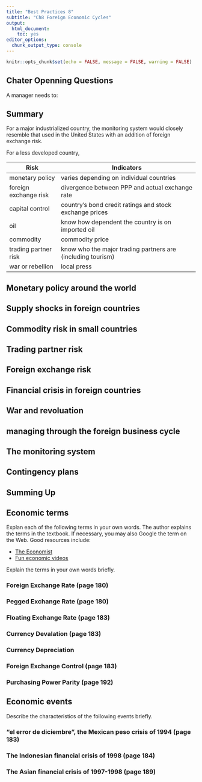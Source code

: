 ```yaml
---
title: "Best Practices 8"
subtitle: "Ch8 Foreign Economic Cycles"
output: 
  html_document: 
    toc: yes
editor_options: 
  chunk_output_type: console
---
```


```r
knitr::opts_chunk$set(echo = FALSE, message = FALSE, warning = FALSE)

```

## Chater Openning Questions

A manager needs to:

## Summary

For a major industrialized country, the monitoring system would closely resemble that used in the United States with an addition of foreign exchange risk.

For a less developed country,

| Risk                  | Indicators                                                  |
|-----------------------|-------------------------------------------------------------|
| monetary policy       | varies depending on individual countries                    |
| foreign exchange risk | divergence between PPP and actual exchange rate             |
| capital control       | country's bond credit ratings and stock exchange prices     |
| oil                   | know how dependent the country is on imported oil           |
| commodity             | commodity price                                             |
| trading partner risk  | know who the major trading partners are (including tourism) |
| war or rebellion      | local press                                                 |



## Monetary policy around the world


## Supply shocks in foreign countries


## Commodity risk in small countries


## Trading partner risk


## Foreign exchange risk


## Financial crisis in foreign countries


## War and revoluation


## managing through the foreign business cycle


## The monitoring system


## Contingency plans


## Summing Up



## Economic terms

Explan each of the following terms in your own words. The author explains the terms in the textbook. If necessary, you may also Google the term on the Web. Good resources include:

-   [The Economist](https://www.economist.com/economics-a-to-z?utm_medium=cpc.adword.pd&utm_source=google&utm_campaign=a.22brand_pmax&utm_content=conversion.direct-response.anonymous&gclid=Cj0KCQjwjvaYBhDlARIsAO8PkE2IxWRvG7BsEouDDKf1eZNsf2pkf-LVH0DpiNau-Yoa97rLRqujj_YaAvDCEALw_wcB&gclsrc=aw.ds)
-   [Fun economic videos](https://www.youtube.com/user/mjmfoodie)

Explain the terms in your own words briefly.

### Foreign Exchange Rate (page 180)


### Pegged Exchange Rate (page 180)


### Floating Exchange Rate (page 183)


### Currency Devalation (page 183)


### Currency Depreciation 


### Foreign Exchange Control (page 183)


### Purchasing Power Parity (page 192)



## Economic events

Describe the characteristics of the following events briefly.

### "el error de diciembre", the Mexican peso crisis of 1994 (page 183)


### The Indonesian financial crisis of 1998 (page 184)


### The Asian financial crisis of 1997-1998 (page 189)
